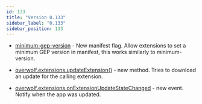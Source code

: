 ```yaml
---
id: 133
title: "Version 0.133"
sidebar_label: "0.133"
sidebar_position: 133
---
```


* [minimum-gep-version](manifest#meta-minimum-gep) - New manifest flag. Allow extensions to set a minimum GEP version in manifest, this works similarly to minimum-version.

* [overwolf.extensions.updateExtension()](extensions#updateextensioncallback) - new method. Tries to download an update for the calling extension.

* [overwolf.extensions.onExtensionUpdateStateChanged](extensions#onextensionupdatestatechanged) - new event. Notify when the app was updated.

